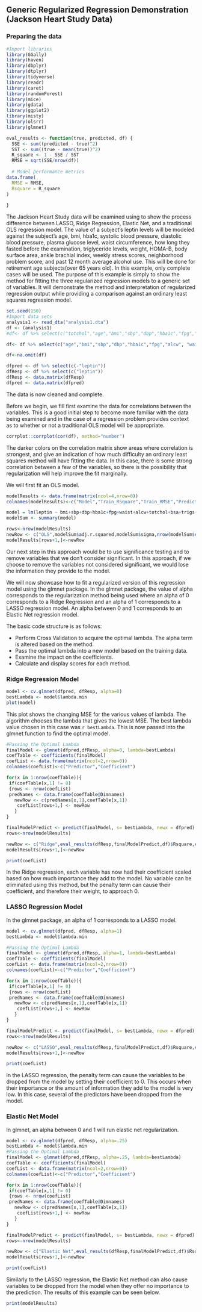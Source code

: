 ## Generic Regularized Regression Demonstration (Jackson Heart Study Data)

### Preparing the data

```r


#Import libraries 
library(GGally)
library(haven)
library(dbplyr)
library(dtplyr)
library(tidyverse)
library(readr)
library(caret)
library(randomForest)
library(mice)
library(gdata)
library(ggplot2)
library(misty)
library(olsrr)
library(glmnet)

eval_results <- function(true, predicted, df) {
  SSE <- sum((predicted - true)^2)
  SST <- sum((true - mean(true))^2)
  R_square <- 1 - SSE / SST
  RMSE = sqrt(SSE/nrow(df))
    
  # Model performance metrics
data.frame(
  RMSE = RMSE,
  Rsquare = R_square
)
  
}
```

The Jackson Heart Study data will be examined using to show the process difference between LASSO, Ridge Regression, Elastic Net, and a traditional OLS regression model. The value of a subject's leptin levels will be modeled against the subject's age, bmi, hba1c, systolic blood pressure, diastolic blood pressure, plasma glucose level, waist circumference, how long they fasted before the examination, triglyceride levels, weight, HOMA-B, body surface area, ankle brachial index, weekly stress scores, neighborhood problem score, and past 12 month average alcohol use. This will be done for retirement age subjects(over 65 years old). In this example, only complete cases will be used. The purpose of this example is simply to show the method for fitting the three regularized regression models to a generic set of variables. It will demonstrate the method and interpretation of regularized regression output while providing a comparison against an ordinary least squares regression model.

```r
set.seed(150)
#Import data sets
analysis1 <- read_dta("analysis1.dta")
df <- (analysis1)
#df<- df %>% select(c("totchol","age","bmi","sbp","dbp","hba1c","fpg","alcw", "waist")) %>% filter(age >70)

df<- df %>% select(c("age","bmi","sbp","dbp","hba1c","fpg","alcw", "waist","weight","bsa","abi","homa_b","totchol","leptin","trigs","fasthours","height","weeklystress","nbproblems")) %>% filter(age >65)

df<-na.omit(df)
```

```r
dfpred <- df %>% select(c(-"leptin"))
dfResp <- df %>% select(c("leptin"))
dfResp <- data.matrix(dfResp)
dfpred <- data.matrix(dfpred)
```

The data is now cleaned and complete.

Before we begin, we fill first examine the data for correlations between the variables. This is a good initial step to become more familiar with the data being examined and in the case of a regression problem provides context as to whether or not a traditional OLS model will be appropriate.

```r
corrplot::corrplot(cor(df), method="number")

```

The darker colors on the correlation matrix show areas where correlation is strongest, and give an indication of how much difficulty an ordinary least squares method will have fitting the data. In this case, there is some strong correlation between a few of the variables, so there is the possibility that regularization will help improve the fit marginally.

We will first fit an OLS model.

```r
modelResults <- data.frame(matrix(ncol=4,nrow=0))
colnames(modelResults)<-c("Model","Train_RSquare","Train_RMSE","Predictors")
```

```r

model = lm(leptin ~ bmi+sbp+dbp+hba1c+fpg+waist+alcw+totchol+bsa+trigs+abi+homa_b+age+weight+fasthours+height+weeklystress+nbproblems, data=df)
modelSum <- summary(model)
```

```r
rows<-nrow(modelResults)
newRow <- c("OLS",modelSum$adj.r.squared,modelSum$sigma,nrow(modelSum$coefficients)-1)
modelResults[rows+1,]<-newRow
```

Our next step in this approach would be to use significance testing and to remove variables that we don't consider significant. In this approach, if we choose to remove the variables not considered significant, we would lose the information they provide to the model.

We will now showcase how to fit a regularized version of this regression model using the glmnet package. In the glmnet package, the value of alpha corresponds to the regularization method being used where an alpha of 0 corresponds to a Ridge Regression and an alpha of 1 corresponds to a LASSO regression model. An alpha between 0 and 1 corresponds to an Elastic Net regression model.

The basic code structure is as follows:

-   Perform Cross Validation to acquire the optimal lambda. The alpha term is altered based on the method.
-   Pass the optimal lambda into a new model based on the training data.
-   Examine the impact on the coefficients.
-   Calculate and display scores for each method.

### Ridge Regression Model

```r
model <- cv.glmnet(dfpred, dfResp, alpha=0)
bestLambda <- model$lambda.min
plot(model)
```

This plot shows the changing MSE for the various values of lambda. The algorithm chooses the lambda that gives the lowest MSE. The best lambda value chosen in this case was `r bestLambda`. This is now passed into the glmnet function to find the optimal model.

```r
#Passing the Optimal Lambda
finalModel <- glmnet(dfpred,dfResp, alpha=0, lambda=bestLambda)
coefTable <- coefficients(finalModel)
coefList <- data.frame(matrix(ncol=2,nrow=0))
colnames(coefList)<-c("Predictor","Coefficient")

for(x in 1:nrow(coefTable)){
 if(coefTable[x,1] != 0)
 {rows <- nrow(coefList)
 predNames <- data.frame(coefTable@Dimnames)
   newRow <- c(predNames[x,1],coefTable[x,1])
    coefList[rows+1,] <- newRow    
   } 
}

finalModelPredict <- predict(finalModel, s= bestLambda, newx = dfpred)
rows<-nrow(modelResults)

newRow <- c("Ridge",eval_results(dfResp,finalModelPredict,df)$Rsquare,eval_results(dfResp,finalModelPredict,df)$RMSE,count(coefList)-1)
modelResults[rows+1,]<-newRow

print(coefList)

```

In the Ridge regression, each variable has now had their coefficient scaled based on how much importance they add to the model. No variable can be eliminated using this method, but the penalty term can cause their coefficient, and therefore their weight, to approach 0.

### LASSO Regression Model

In the glmnet package, an alpha of 1 corresponds to a LASSO model.

```r
model <- cv.glmnet(dfpred, dfResp, alpha=1)
bestLambda <- model$lambda.min
```

```r
#Passing the Optimal Lambda
finalModel <- glmnet(dfpred,dfResp, alpha=1, lambda=bestLambda)
coefTable <- coefficients(finalModel)
coefList <- data.frame(matrix(ncol=2,nrow=0))
colnames(coefList)<-c("Predictor","Coefficient")

for(x in 1:nrow(coefTable)){
 if(coefTable[x,1] != 0)
 {rows <- nrow(coefList)
 predNames <- data.frame(coefTable@Dimnames)
   newRow <- c(predNames[x,1],coefTable[x,1])
    coefList[rows+1,] <- newRow    
   } 
}

finalModelPredict <- predict(finalModel, s= bestLambda, newx = dfpred)
rows<-nrow(modelResults)

newRow <- c("LASSO",eval_results(dfResp,finalModelPredict,df)$Rsquare,eval_results(dfResp,finalModelPredict,df)$RMSE,count(coefList)-1)
modelResults[rows+1,]<-newRow

print(coefList)
```

In the LASSO regression, the penalty term can cause the variables to be dropped from the model by setting their coefficient to 0. This occurs when their importance or the amount of information they add to the model is very low. In this case, several of the predictors have been dropped from the model.

### Elastic Net Model

In glmnet, an alpha between 0 and 1 will run elastic net regularization.

```r
model <- cv.glmnet(dfpred, dfResp, alpha=.25)
bestLambda <- model$lambda.min
#Passing the Optimal Lambda
finalModel <- glmnet(dfpred,dfResp, alpha=.25, lambda=bestLambda)
coefTable <- coefficients(finalModel)
coefList <- data.frame(matrix(ncol=2,nrow=0))
colnames(coefList)<-c("Predictor","Coefficient")

for(x in 1:nrow(coefTable)){
 if(coefTable[x,1] != 0)
 {rows <- nrow(coefList)
 predNames <- data.frame(coefTable@Dimnames)
   newRow <- c(predNames[x,1],coefTable[x,1])
    coefList[rows+1,] <- newRow    
   } 
}

finalModelPredict <- predict(finalModel, s= bestLambda, newx = dfpred)
rows<-nrow(modelResults)

newRow <- c("Elastic Net",eval_results(dfResp,finalModelPredict,df)$Rsquare,eval_results(dfResp,finalModelPredict,df)$RMSE,count(coefList)-1)
modelResults[rows+1,]<-newRow

print(coefList)

```

Similarly to the LASSO regression, the Elastic Net method can also cause variables to be dropped from the model when they offer no importance to the prediction. The results of this example can be seen below.

```r
print(modelResults)
```
